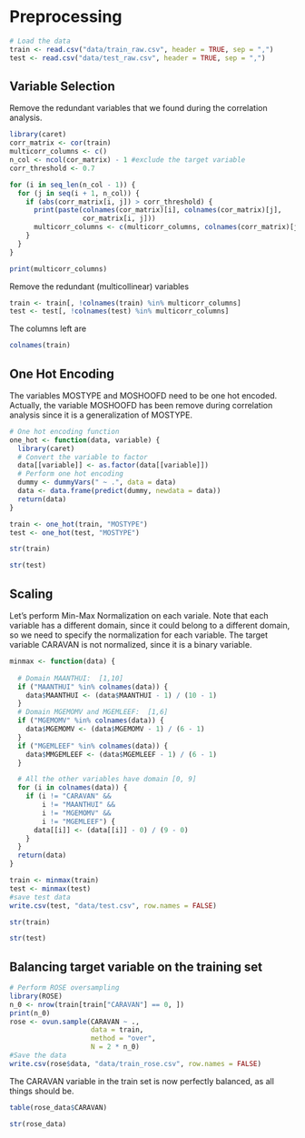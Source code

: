 # Preprocessing

```r
# Load the data
train <- read.csv("data/train_raw.csv", header = TRUE, sep = ",")
test <- read.csv("data/test_raw.csv", header = TRUE, sep = ",")
```

## Variable Selection
Remove the redundant variables that we found during the correlation analysis.
```r
library(caret)
corr_matrix <- cor(train)
multicorr_columns <- c()
n_col <- ncol(cor_matrix) - 1 #exclude the target variable
corr_threshold <- 0.7

for (i in seq_len(n_col - 1)) {
  for (j in seq(i + 1, n_col)) {
    if (abs(corr_matrix[i, j]) > corr_threshold) {
      print(paste(colnames(cor_matrix)[i], colnames(cor_matrix)[j],
                  cor_matrix[i, j]))
      multicorr_columns <- c(multicorr_columns, colnames(corr_matrix)[j])
    }
  }
}

print(multicorr_columns)
```

Remove the redundant (multicollinear) variables
```r
train <- train[, !colnames(train) %in% multicorr_columns]
test <- test[, !colnames(test) %in% multicorr_columns]
```

The columns left are
```r
colnames(train)
```

## One Hot Encoding
The variables MOSTYPE and MOSHOOFD need to be one hot encoded. Actually, the variable MOSHOOFD has been remove during correlation analysis since it is a generalization of MOSTYPE.
```r
# One hot encoding function
one_hot <- function(data, variable) {
  library(caret)
  # Convert the variable to factor
  data[[variable]] <- as.factor(data[[variable]])
  # Perform one hot encoding
  dummy <- dummyVars(" ~ .", data = data)
  data <- data.frame(predict(dummy, newdata = data))
  return(data)
}

train <- one_hot(train, "MOSTYPE")
test <- one_hot(test, "MOSTYPE")
```

```r
str(train)
```

```r
str(test)
```


## Scaling

Let's perform Min-Max Normalization on each variale. Note that each variable has a different domain, since it could belong to a different domain, so we need to specify the normalization for each variable.
The target variable CARAVAN is not normalized, since it is a binary variable.

```r
minmax <- function(data) {
  
  # Domain MAANTHUI:  [1,10]
  if ("MAANTHUI" %in% colnames(data)) {
    data$MAANTHUI <- (data$MAANTHUI - 1) / (10 - 1)
  }
  # Domain MGEMOMV and MGEMLEEF:  [1,6]
  if ("MGEMOMV" %in% colnames(data)) {
    data$MGEMOMV <- (data$MGEMOMV - 1) / (6 - 1)
  }
  if ("MGEMLEEF" %in% colnames(data)) {
    data$MMGEMLEEF <- (data$MGEMLEEF - 1) / (6 - 1)
  }

  # All the other variables have domain [0, 9]
  for (i in colnames(data)) {
    if (i != "CARAVAN" &&
        i != "MAANTHUI" &&
        i != "MGEMOMV" &&
        i != "MGEMLEEF") {
      data[[i]] <- (data[[i]] - 0) / (9 - 0)
    }
  }
  return(data)
}

train <- minmax(train)
test <- minmax(test)
#save test data
write.csv(test, "data/test.csv", row.names = FALSE)
```
```r
str(train)
```

```r
str(test)
```

## Balancing target variable on the training set

```r
# Perform ROSE oversampling
library(ROSE)
n_0 <- nrow(train[train["CARAVAN"] == 0, ])
print(n_0)
rose <- ovun.sample(CARAVAN ~ .,
                    data = train,
                    method = "over",
                    N = 2 * n_0)
#Save the data
write.csv(rose$data, "data/train_rose.csv", row.names = FALSE)
```
The CARAVAN variable in the train set is now perfectly balanced, as all things should be.

```r
table(rose_data$CARAVAN)
```

```r
str(rose_data)
```